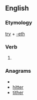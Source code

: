 ==English==

===Etymology===
[[try]] + [[-eth]]

===Verb===
{{en-verb form}}

# {{archaic third-person singular of|try}}

===Anagrams===
* {{alphagram|ehirtt}}
* [[hitter#English|hitter]]
* [[tither#English|tither]]